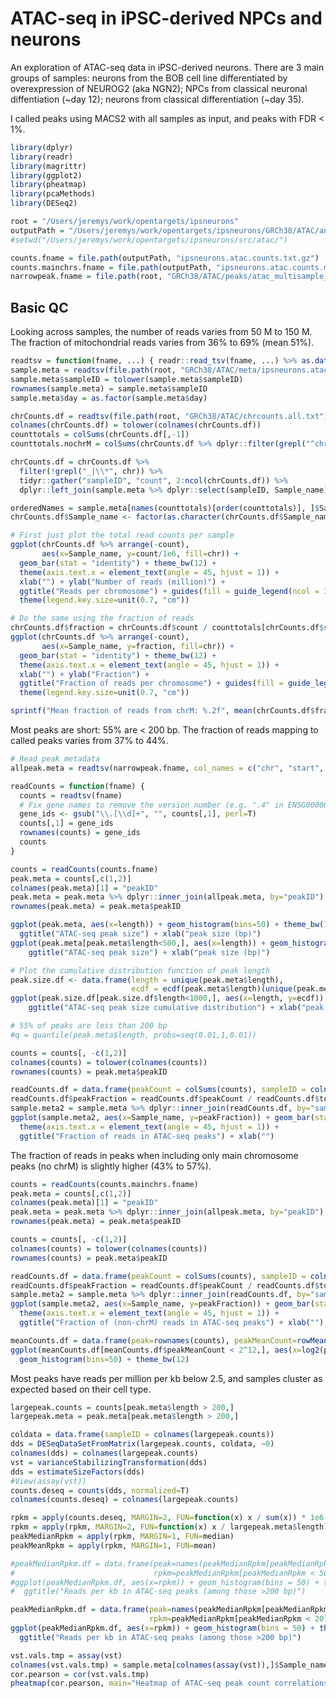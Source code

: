 # ATAC-seq in iPSC-derived NPCs and neurons

An exploration of ATAC-seq data in iPSC-derived neurons. There are 3 main groups of samples: neurons from the BOB cell line differentiated by overexpression of NEUROG2 (aka NGN2); NPCs from classical neuronal diffentiation (~day 12); neurons from classical differentiation (~day 35).

I called peaks using MACS2 with all samples as input, and peaks with FDR < 1%.

```r
library(dplyr)
library(readr)
library(magrittr)
library(ggplot2)
library(pheatmap)
library(pcaMethods)
library(DESeq2)

root = "/Users/jeremys/work/opentargets/ipsneurons"
outputPath = "/Users/jeremys/work/opentargets/ipsneurons/GRCh38/ATAC/analysis"
#setwd("/Users/jeremys/work/opentargets/ipsneurons/src/atac/")

counts.fname = file.path(outputPath, "ipsneurons.atac.counts.txt.gz")
counts.mainchrs.fname = file.path(outputPath, "ipsneurons.atac.counts.mainchrs.txt.gz")
narrowpeak.fname = file.path(root, "GRCh38/ATAC/peaks/atac_multisample_peaks.narrowPeak")
```

## Basic QC

Looking across samples, the number of reads varies from 50 M to 150 M.
The fraction of mitochondrial reads varies from 36% to 69% (mean 51%).

```r
readtsv = function(fname, ...) { readr::read_tsv(fname, ...) %>% as.data.frame() }
sample.meta = readtsv(file.path(root, "GRCh38/ATAC/meta/ipsneurons.atac.metadata.txt"))
sample.meta$sampleID = tolower(sample.meta$sampleID)
rownames(sample.meta) = sample.meta$sampleID
sample.meta$day = as.factor(sample.meta$day)

chrCounts.df = readtsv(file.path(root, "GRCh38/ATAC/chrcounts.all.txt"))
colnames(chrCounts.df) = tolower(colnames(chrCounts.df))
counttotals = colSums(chrCounts.df[,-1])
counttotals.nochrM = colSums(chrCounts.df %>% dplyr::filter(grepl("^chr[0-9|X|Y]+$", chr)) %>% dplyr::select(-chr))

chrCounts.df = chrCounts.df %>%
  filter(!grepl("_|\\*", chr)) %>%
  tidyr::gather("sampleID", "count", 2:ncol(chrCounts.df)) %>%
  dplyr::left_join(sample.meta %>% dplyr::select(sampleID, Sample_name))

orderedNames = sample.meta[names(counttotals)[order(counttotals)], ]$Sample_name
chrCounts.df$Sample_name <- factor(as.character(chrCounts.df$Sample_name), levels=orderedNames)

# First just plot the total read counts per sample
ggplot(chrCounts.df %>% arrange(-count),
       aes(x=Sample_name, y=count/1e6, fill=chr)) +
  geom_bar(stat = "identity") + theme_bw(12) +
  theme(axis.text.x = element_text(angle = 45, hjust = 1)) +
  xlab("") + ylab("Number of reads (million)") +
  ggtitle("Reads per chromosome") + guides(fill = guide_legend(ncol = 3)) +
  theme(legend.key.size=unit(0.7, "cm"))

# Do the same using the fraction of reads
chrCounts.df$fraction = chrCounts.df$count / counttotals[chrCounts.df$sampleID]
ggplot(chrCounts.df %>% arrange(-count),
       aes(x=Sample_name, y=fraction, fill=chr)) +
  geom_bar(stat = "identity") + theme_bw(12) +
  theme(axis.text.x = element_text(angle = 45, hjust = 1)) +
  xlab("") + ylab("Fraction") +
  ggtitle("Fraction of reads per chromosome") + guides(fill = guide_legend(ncol = 3)) +
  theme(legend.key.size=unit(0.7, "cm"))

sprintf("Mean fraction of reads from chrM: %.2f", mean(chrCounts.df$fraction[chrCounts.df$chr == "chrM"]))
```

Most peaks are short: 55% are < 200 bp.
The fraction of reads mapping to called peaks varies from 37% to 44%.

```r
# Read peak metadata
allpeak.meta = readtsv(narrowpeak.fname, col_names = c("chr", "start", "end", "peakID", "score", "scrap", "foldChange", "log10pval", "log10qval", "summitPos"))

readCounts = function(fname) {
  counts = readtsv(fname)
  # Fix gene names to remove the version number (e.g. ".4" in ENSG00000223972.4)
  gene_ids <- gsub("\\.[\\d]+", "", counts[,1], perl=T)
  counts[,1] = gene_ids
  rownames(counts) = gene_ids
  counts
}

counts = readCounts(counts.fname)
peak.meta = counts[,c(1,2)]
colnames(peak.meta)[1] = "peakID"
peak.meta = peak.meta %>% dplyr::inner_join(allpeak.meta, by="peakID")
rownames(peak.meta) = peak.meta$peakID

ggplot(peak.meta, aes(x=length)) + geom_histogram(bins=50) + theme_bw(12) +
  ggtitle("ATAC-seq peak size") + xlab("peak size (bp)")
ggplot(peak.meta[peak.meta$length<500,], aes(x=length)) + geom_histogram(bins=50) + theme_bw(12) +
    ggtitle("ATAC-seq peak size") + xlab("peak size (bp)")

# Plot the cumulative distribution function of peak length
peak.size.df <- data.frame(length = unique(peak.meta$length),
                           ecdf = ecdf(peak.meta$length)(unique(peak.meta$length)))
ggplot(peak.size.df[peak.size.df$length<1000,], aes(x=length, y=ecdf)) + geom_line() + theme_bw(12) +
    ggtitle("ATAC-seq peak size cumulative distribution") + xlab("peak size (bp)")

# 55% of peaks are less than 200 bp
#q = quantile(peak.meta$length, probs=seq(0.01,1,0.01))

counts = counts[, -c(1,2)]
colnames(counts) = tolower(colnames(counts))
rownames(counts) = peak.meta$peakID

readCounts.df = data.frame(peakCount = colSums(counts), sampleID = colnames(counts), totalCount = counttotals[colnames(counts)])
readCounts.df$peakFraction = readCounts.df$peakCount / readCounts.df$totalCount
sample.meta2 = sample.meta %>% dplyr::inner_join(readCounts.df, by="sampleID")
ggplot(sample.meta2, aes(x=Sample_name, y=peakFraction)) + geom_bar(stat="identity") + theme_bw(12) +
  theme(axis.text.x = element_text(angle = 45, hjust = 1)) +
  ggtitle("Fraction of reads in ATAC-seq peaks") + xlab("")
```

The fraction of reads in peaks when including only main chromosome peaks (no chrM) is slightly higher (43% to 57%).

```r
counts = readCounts(counts.mainchrs.fname)
peak.meta = counts[,c(1,2)]
colnames(peak.meta)[1] = "peakID"
peak.meta = peak.meta %>% dplyr::inner_join(allpeak.meta, by="peakID")
rownames(peak.meta) = peak.meta$peakID

counts = counts[, -c(1,2)]
colnames(counts) = tolower(colnames(counts))
rownames(counts) = peak.meta$peakID

readCounts.df = data.frame(peakCount = colSums(counts), sampleID = colnames(counts), totalCount = counttotals.nochrM[colnames(counts)])
readCounts.df$peakFraction = readCounts.df$peakCount / readCounts.df$totalCount
sample.meta2 = sample.meta %>% dplyr::inner_join(readCounts.df, by="sampleID")
ggplot(sample.meta2, aes(x=Sample_name, y=peakFraction)) + geom_bar(stat="identity") + theme_bw(12) +
  theme(axis.text.x = element_text(angle = 45, hjust = 1)) +
  ggtitle("Fraction of (non-chrM) reads in ATAC-seq peaks") + xlab("")

meanCounts.df = data.frame(peak=rownames(counts), peakMeanCount=rowMeans(counts))
ggplot(meanCounts.df[meanCounts.df$peakMeanCount < 2^12,], aes(x=log2(peakMeanCount))) +
  geom_histogram(bins=50) + theme_bw(12)
```

Most peaks have reads per million per kb below 2.5, and samples cluster as expected based on their cell type.

```r
largepeak.counts = counts[peak.meta$length > 200,]
largepeak.meta = peak.meta[peak.meta$length > 200,]

coldata = data.frame(sampleID = colnames(largepeak.counts))
dds = DESeqDataSetFromMatrix(largepeak.counts, coldata, ~0)
colnames(dds) = colnames(largepeak.counts)
vst = varianceStabilizingTransformation(dds)
dds = estimateSizeFactors(dds)
#View(assay(vst))
counts.deseq = counts(dds, normalized=T)
colnames(counts.deseq) = colnames(largepeak.counts)

rpkm = apply(counts.deseq, MARGIN=2, FUN=function(x) x / sum(x)) * 1e6 * 1e3
rpkm = apply(rpkm, MARGIN=2, FUN=function(x) x / largepeak.meta$length)
peakMedianRpkm = apply(rpkm, MARGIN=1, FUN=median)
peakMeanRpkm = apply(rpkm, MARGIN=1, FUN=mean)

#peakMedianRpkm.df = data.frame(peak=names(peakMedianRpkm[peakMedianRpkm < 50]),
#                               rpkm=peakMedianRpkm[peakMedianRpkm < 50])
#ggplot(peakMedianRpkm.df, aes(x=rpkm)) + geom_histogram(bins = 50) + theme_bw(12) +
#  ggtitle("Reads per kb in ATAC-seq peaks (among those >200 bp)")

peakMedianRpkm.df = data.frame(peak=names(peakMedianRpkm[peakMedianRpkm < 20]),
                               rpkm=peakMedianRpkm[peakMedianRpkm < 20])
ggplot(peakMedianRpkm.df, aes(x=rpkm)) + geom_histogram(bins = 50) + theme_bw(12) +
  ggtitle("Reads per kb in ATAC-seq peaks (among those >200 bp)")

vst.vals.tmp = assay(vst)
colnames(vst.vals.tmp) = sample.meta[colnames(assay(vst)),]$Sample_name
cor.pearson = cor(vst.vals.tmp)
pheatmap(cor.pearson, main="Heatmap of ATAC-seq peak count correlations")
```


